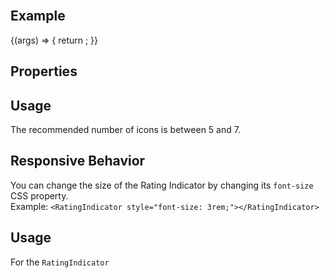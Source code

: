 
<Meta title="Inputs / RatingIndicator" component={RatingIndicator} />

<DocsHeader since="0.10.0" />

<br />

## Example

<Canvas>
  <Story name="Default">
    {(args) => {
      return <RatingIndicator {...args} />;
    }}
  </Story>
</Canvas>

## Properties

<ArgsTable story="." />

## Usage

The recommended number of icons is between 5 and 7.

## Responsive Behavior

You can change the size of the Rating Indicator by changing its `font-size` CSS property.  
Example: `<RatingIndicator style="font-size: 3rem;"></RatingIndicator>`

## Usage

For the `RatingIndicator`

<Footer />
